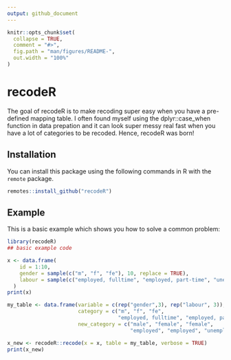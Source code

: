 ```yaml
---
output: github_document
---
```


<!-- README.md is generated from README.Rmd. Please edit that file -->

```r
knitr::opts_chunk$set(
  collapse = TRUE,
  comment = "#>",
  fig.path = "man/figures/README-",
  out.width = "100%"
)
```
# recodeR

<!-- badges: start -->
<!-- badges: end -->

The goal of recodeR is to make recoding super easy when you have a pre-defined mapping table. I often found myself using the dplyr::case_when function in data prepation and it can look super messy real fast when you have a lot of categories to be recoded. Hence, recodeR was born! 

## Installation

You can install this package using the following commands in R with the `remote` package.

``` r
remotes::install_github("recodeR")
```

## Example

This is a basic example which shows you how to solve a common problem:

```r
library(recodeR)
## basic example code

x <- data.frame(
    id = 1:10,
    gender = sample(c("m", "f", "fe"), 10, replace = TRUE),
    labour = sample(c("employed, fulltime", "employed, part-time", "unemployed"), 10, replace = TRUE)
  )
print(x)

my_table <- data.frame(variable = c(rep("gender",3), rep("labour", 3)),
                       category = c("m", "f", "fe",
                                    "employed, fulltime", "employed, part-time", "unemployed"),
                       new_category = c("male", "female", "female",
                                        "employed", "employed", "unemployed"))

x_new <- recodeR::recode(x = x, table = my_table, verbose = TRUE)
print(x_new)
```
